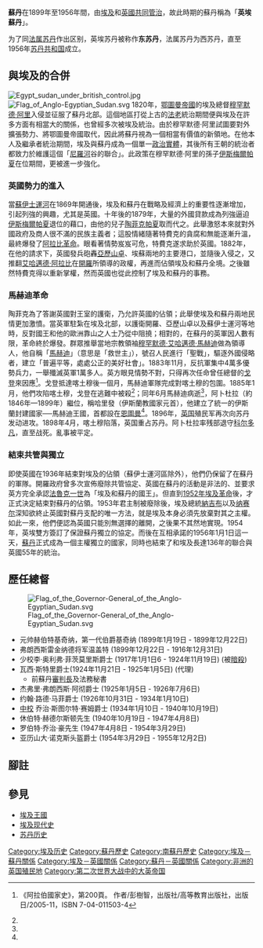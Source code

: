 {{noteTA
|T=zh:英埃共管蘇丹; zh-tw:英埃蘇丹;
|1=zh:英埃共管蘇丹; zh-tw:英埃蘇丹;
|2=zh:喀土穆; zh-tw:喀土木;
}}
{{Infobox Former Country
|native_name = Anglo-Egyptian Sudan<br>{{rtl-lang|ar|السودان اﻹنجليزي المصري}}
|conventional_long_name = 英埃苏丹
|common_name = 英埃共管苏丹
|continent = 非洲
|region = 阿拉伯世界
|country = 苏丹
|era =
|status = [[大英帝国|英国]]和[[埃及|埃及]]的[[共管_(國際法)|共管地]]
|government_type =
|year_start = 1899年
|year_end = 1956年
|event_start = 建立
|date_start = 6月19日
|event_end = 独立
|date_end = 1月1日
|event1 = 自治
|date_event1 = 1952年10月22日
|event_pre =
|date_pre =
|event_post =
|date_post =
|p1 = 马赫迪苏丹
|flag_p1 = Flag of Mahdist Revolt.svg
|flag =苏丹国旗
|s1 = 苏丹共和国 (1956–1969)
|flag_s1 = Flag of Sudan (1956–1970).svg
| image_flag = Flag of the United Kingdom.svg
| alt_flag = 英国国旗
| image_flag2 = Flag of Egypt (1922–1958).svg
| alt_flag2 = 埃及国旗
|image_coat =Coat of arms of Egypt (1922–1953).svg
|symbol_type = 
|symbol =
|flag_type = 
|image_map = Anglo-Egyptian Sudan.png
|image_map_caption = '''绿'''：英埃苏丹<br>'''浅绿'''：1934年割让予[[意属利比亚|意属利比亚]]<br>'''深灰'''：埃及和英国
|image_map2 = Kingdom of Egypt.png
|image_map2_caption = '''绿'''：英埃苏丹<br>'''淡绿'''：1934年割让予[[意属利比亚|意属利比亚]]<br>'''深绿'''：埃及王国
|capital = [[喀土穆|喀土穆]]
|national_anthem = [[上帝保佑女王|上帝保佑女王/国王]]  
|common_languages = [[阿拉伯语|阿拉伯语]]、[[英语|英语]]（官方）
|religion = [[逊尼派|伊斯兰教逊尼派]]、[[泛灵论|泛灵论]]、[[基督教|基督教]]
|currency = [[埃及镑|埃及镑]]
|stat_year1 = 1951年<ref>"Sudan Almanac 1951" Public Relations Department of the Sudan Government, McCorquedale & Co. Ltd., Khartoum, 1951, Page 52</ref>
|stat_area1 = 2505800
|stat_pop1 = 8079800
|today ={{flag|Egypt}}<br />{{flag|Libya}}<br />{{flag|South Sudan}}<br />{{flag|Sudan}}
}}

'''蘇丹'''在1899年至1956年間，由[[埃及王國|埃及]]和[[英國|英國]][[共管_(國際法)|共同管治]]，故此時期的蘇丹稱為「'''英埃蘇丹'''」。

为了同[[法属苏丹|法属苏丹]]作出区别，英埃苏丹被称作'''东苏丹'''，法属苏丹为西苏丹，直至1956年[[苏丹|苏丹共和国]]成立。

==與埃及的合併==
[[Image:Egypt_sudan_under_british_control.jpg|thumb]]
[[File:Flag_of_Anglo-Egyptian_Sudan.svg|thumb]]
1820年，[[奥斯曼帝国|鄂圖曼帝國]]的埃及總督[[穆罕默德·阿里_(埃及)|穆罕默德·阿里]]入侵並征服了蘇丹北部。這個地區打從上古的[[法老|法老]]統治期間便與埃及在許多方面有相當大的關係，也曾經多次被埃及統治。由於穆罕默德·阿里試圖要對外擴張勢力、將鄂圖曼帝國取代，因此將蘇丹視為一個相當有價值的新領地。在他本人及繼承者統治期間，埃及與蘇丹成為一個單一[[政治實體|政治實體]]，其後所有王朝的統治者都致力於維護這個「[[尼羅河|尼羅河]]谷的聯合」。此政策在穆罕默德·阿里的孫子[[伊斯梅爾帕夏|伊斯梅爾帕夏]]在位期間，更被進一步強化。

===英國勢力的進入===
當[[蘇伊士運河|蘇伊士運河]]在1869年開通後，埃及和蘇丹在戰略及經濟上的重要性逐漸增加，引起列強的興趣，尤其是英國。十年後的1879年，大量的外國貸款成為列強逼迫[[伊斯梅爾帕夏|伊斯梅爾帕夏]]退位的藉口，由他的兒子[[陶菲克帕夏|陶菲克帕夏]]取而代之。此舉激怒本來就對外國政府及商人很不滿的民族主義者；這股情緒隨著特費克的貪腐和無能逐漸升溫，最終爆發了[[埃及历史|阿拉比革命]]。眼看著情勢岌岌可危，特費克遂求助於英國。1882年，在他的請求下，英國發兵砲轟[[亞歷山卓|亞歷山卓]]、埃蘇兩地的主要港口，並隨後入侵之，又推翻[[艾哈邁德·阿拉比|艾哈邁德·阿拉比]]在[[開羅|開羅]]所領導的政權，再進而佔領埃及和蘇丹全境。之後雖然特費克得以重新掌權，然而英國也從此控制了埃及和蘇丹的事務。

===馬赫迪革命===
陶菲克為了答謝英國對王室的護衛，乃允許英國的佔領；此舉使埃及和蘇丹兩地民情更加激憤。當英軍駐紮在埃及北部，以護衛開羅、亞歷山卓以及蘇伊士運河等地時，反對國王和他的歐洲靠山之人士乃從中阻撓；相對的，在蘇丹的英軍因人數有限，革命終於爆發。群眾推舉當地宗教領袖[[穆罕默德·艾哈邁德·馬赫迪|穆罕默德·艾哈邁德·馬赫迪]]做為領導人，他自稱「[[马赫迪|馬赫迪]]」（意思是「救世主」），號召人民進行「聖戰」，驅逐外國侵略者，建立「普遍平等，處處公正的美好社會」。1883年11月，反抗軍集中4萬多優勢兵力，一舉殲滅英軍1萬多人。英方眼見情勢不對，只得再次任命曾任總督的[[查理·喬治·戈登|戈登]]來因應<ref name="阿拉伯國家史p.200">{{zh-cn}}《阿拉伯國家史》，第200頁。
作者/彭樹智，出版社/高等教育出版社，出版日/2005-11，ISBN 7-04-011503-4</ref>。戈登抵達喀土穆後一個月，馬赫迪軍隊完成對喀土穆的包圍。1885年1月，他們攻陷喀土穆，戈登在逃難中被殺<ref name="阿拉伯國家史p.200"></ref>；同年6月馬赫迪病逝<ref name="阿拉伯國家史p.200"></ref>，阿卜杜拉（約1846年—1899年）繼位，稱哈里發（伊斯蘭教國家元首），他建立了統一的伊斯蘭封建國家──馬赫迪王國，首都設在[[恩圖曼|恩圖曼]]<ref name="阿拉伯國家史p.200"></ref>。1896年，[[英国|英国]]殖民军再次向苏丹发动进攻。1898年4月，喀土穆陷落，英国重占苏丹。阿卜杜拉率残部退守[[苏丹行政区划|科尔多凡]]，直至战死。亂事被平定。

===結束共管與獨立===
即使英國在1936年結束對埃及的佔領（蘇伊士運河區除外），他們仍保留了在蘇丹的軍隊。開羅政府曾多次宣佈廢除共管協定、英國在蘇丹的活動是非法的、並要求英方完全承認[[法魯克一世|法魯克一世]]為「埃及和蘇丹的國王」。但直到[[埃及七月革命|1952年埃及革命]]後，才正式決定結束對蘇丹的佔領。1953年君主制被廢除後，埃及總統[[穆罕默德·纳吉布|納吉布]]以及[[贾迈勒·阿卜杜-纳赛尔|纳赛尔]]深知欲終止英國對蘇丹支配的唯一方法，就是埃及本身必須先放棄對其之主權。如此一來，他們便認為英國只能別無選擇的離開，之後果不其然地實現。1954年，英埃雙方簽訂了保證蘇丹獨立的協定。而後在互相承諾的1956年1月1日這一天，[[蘇丹|蘇丹]]正式成為一個主權獨立的國家，同時也結束了和埃及長達136年的聯合與英國55年的統治。

==歷任總督==
[[Image:Flag_of_the_Governor-General_of_the_Anglo-Egyptian_Sudan.svg|right]]
*元帅赫伯特基奇纳，第一代伯爵基奇纳 (1899年1月19日 - 1899年12月22日)  
*弗朗西斯雷金纳德将军温盖特 (1899年12月22日 - 1916年12月31日)
*少校李·奥利弗·菲茨莫里斯爵士 (1917年1月1日6 - 1924年11月19日) (被[[暗殺|暗殺]]) 
*瓦西·斯特里爵士(1924年11月21日 - 1925年1月5日) (代理)
**前蘇丹[[審判長|審判長]]及法務秘書
*杰弗里·弗朗西斯·阿彻爵士 (1925年1月5日 - 1926年7月6日)
*约翰·路德·马菲爵士 (1926年10月31日 - 1934年1月10日)
*[[中校|中校]] 乔治·斯图尔特·赛姆爵士 (1934年1月10日 - 1940年10月19日)
*休伯特·赫德尔斯顿先生 (1940年10月19日 - 1947年4月8日)
*罗伯特·乔治·豪先生 (1947年4月8日 - 1954年3月29日)
*亚历山大·诺克斯头盔爵士 (1954年3月29日 - 1955年12月2日)

== 腳註 ==
{{reflist}}

==參見==
*[[埃及王國|埃及王國]]
*[[埃及现代史|埃及现代史]]
*[[苏丹历史|苏丹历史]]

{{DEFAULTSORT:Anglo-Egyptian Sudan}}
[[Category:埃及历史|Category:埃及历史]]
[[Category:蘇丹歷史|Category:蘇丹歷史]]
[[Category:南蘇丹歷史|Category:南蘇丹歷史]]
[[Category:埃及－蘇丹關係|Category:埃及－蘇丹關係]]
[[Category:埃及－英國關係|Category:埃及－英國關係]]
[[Category:蘇丹－英國關係|Category:蘇丹－英國關係]]
[[Category:非洲的英国殖民地|Category:非洲的英国殖民地]]
[[Category:第二次世界大战中的大英帝国|Category:第二次世界大战中的大英帝国]]